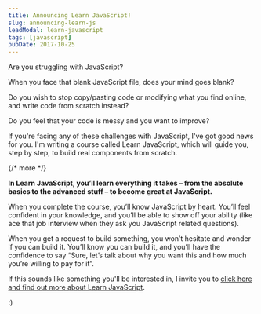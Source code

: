 ```yaml
---
title: Announcing Learn JavaScript!
slug: announcing-learn-js
leadModal: learn-javascript
tags: [javascript]
pubDate: 2017-10-25
---
```


Are you struggling with JavaScript?

When you face that blank JavaScript file, does your mind goes blank?

Do you wish to stop copy/pasting code or modifying what you find online, and write code from scratch instead?

Do you feel that your code is messy and you want to improve?

If you're facing any of these challenges with JavaScript, I've got good news for you. I'm writing a course called Learn JavaScript, which will guide you, step by step, to build real components from scratch.

{/* more */}

**In Learn JavaScript, you’ll learn everything it takes – from the absolute basics to the advanced stuff – to become great at JavaScript.**

When you complete the course, you’ll know JavaScript by heart. You’ll feel confident in your knowledge, and you’ll be able to show off your ability (like ace that job interview when they ask you JavaScript related questions).

When you get a request to build something, you won’t hesitate and wonder if you can build it. You’ll know you can build it, and you’ll have the confidence to say “Sure, let’s talk about why you want this and how much you’re willing to pay for it”.

If this sounds like something you'll be interested in, I invite you to [click here and find out more about Learn JavaScript](https://learnJavaScript.today).

:)

